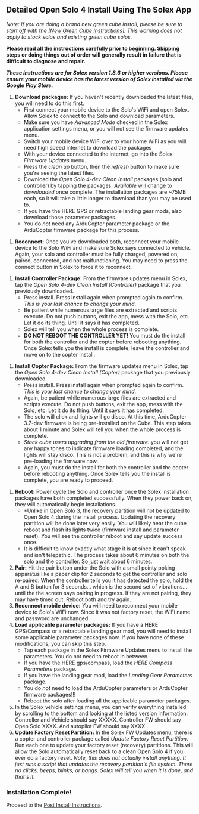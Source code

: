 == Detailed Open Solo 4 Install Using The Solex App ==
''Note: If you are doing a brand new green cube install, please be sure to start off with the [[[New Green Cube Instructions]]]. This warning does not apply to stock solos and existing green cube solos.''

'''Please read all the instructions carefully prior to beginning. Skipping steps or doing things out of order will generally result in failure that is difficult to diagnose and repair.'''

'''''These instructions are for Solex version 1.8.6 or higher versions.  Please ensure your mobile device has the latest version of Solex installed via the Google Play Store.'''''

# '''Download packages:''' If you haven't recently downloaded the latest files, you will need to do this first.
#* First connect your mobile device to the Solo's WiFi and open Solex.  Allow Solex to connect to the Solo and download parameters.
#* Make sure you have ''Advanced Mode'' checked in the Solex application settings menu, or you will not see the firmware updates menu.
#* Switch your mobile device WiFi over to your home WiFi as you will need high speed internet to download the packages
#* With your device connected to the internet, go into the Solex ''Firmware Updates'' menu.
#* Press the ''clean up'' button, then the ''refresh'' button to make sure you're seeing the latest files.
#* Download the ''Open Solo 4-dev Clean Install'' packages (solo and controller) by tapping the packages. ''Available'' will change to ''downloaded'' once complete. The installation packages are ~75MB each, so it will take a little longer to download than you may be used to.
#* If you have the HERE GPS or retractable landing gear mods, also download those parameter packages.
#* You do ''not'' need any ArduCopter parameter package or the ArduCopter firmware package for this process.

# '''Reconnect:''' Once you've downloaded both, reconnect your mobile device to the Solo WiFi and make sure Solex says connected to vehicle. Again, your solo and controller must be fully charged, powered on, paired, connected, and not malfunctioning. You may need to press the connect button in Solex to force it to reconnect.

# '''Install Controller Package:''' From the firmware updates menu in Solex, tap the ''Open Solo 4-dev Clean Install (Controller)'' package that you previously downloaded.
#* Press install. Press install again when prompted again to confirm. ''This is your last chance to change your mind''.
#* Be patient while numerous large files are extracted and scripts execute. Do not push buttons, exit the app, mess with the Solo, etc. Let it do its thing. Until it says it has completed.
#* Solex will tell you when the whole process is complete.
#* '''DO NOT REBOOT THE CONTROLLER YET!''' You must do the install for both the controller and the copter before rebooting anything. Once Solex tells you the install is complete, leave the controller and move on to the copter install.

# '''Install Copter Package:''' From the firmware updates menu in Solex, tap the ''Open Solo 4-dev Clean Install (Copter)'' package that you previously downloaded.
#* Press install. Press install again when prompted again to confirm. ''This is your last chance to change your mind''.
#* Again, be patient while numerous large files are extracted and scripts execute. Do not push buttons, exit the app, mess with the Solo, etc. Let it do its thing. Until it says it has completed.
#* The solo will click and lights will go disco.  At this time, ArduCopter 3.7-dev firmware is being pre-installed on the Cube. This step takes about 1 minute and Solex will tell you when the whole process is complete.
#* ''Stock cube users upgrading from the old firmware:'' you will not get any happy tones to indicate firmware loading completed, and the lights will stay disco. This is not a problem, and this is why we're pre-loading the firmware now.
#* Again, you must do the install for both the controller and the copter before rebooting anything. Once Solex tells you the install is complete, you are ready to proceed.

# '''Reboot:''' Power cycle the Solo and controller once the Solex installation packages have both completed successfully. When they power back on, they will automatically begin installations.
#* *Unlike in Open Solo 3, the recovery partition will not be updated to Open Solo 4 during the install process. Updating the recovery partition will be done later very easily. You will likely hear the cube reboot and flash its lights twice (firmware install and parameter reset). You will see the controller reboot and say update success once.
#* It is difficult to know exactly what stage it is at since it can't speak and isn't telepathic. The process takes about 6 minutes on both the solo and the controller.  So just wait about 6 minutes.
# '''Pair:''' Hit the pair button under the Solo with a small pointy poking apparatus like a paper clip for 2 seconds to get the controller and solo re-paired. When the controller tells you it has detected the solo, hold the A and B button for 3 seconds... which is the second set of vibrations... until the the screen says pairing in progress.  If they are not pairing, they may have timed out.  Reboot both and try again.
# '''Reconnect mobile device:''' You will need to reconnect your mobile device to Solo's WiFi now. Since it was not factory reset, the WiFi name and password are unchanged.
# '''Load applicable parameter packages:''' If you have a HERE GPS/Compass or a retractable landing gear mod, you will need to install some applicable parameter packages now.  If you have none of these modifications, you can skip this step.
#* Tap each package in the Solex Firmware Updates menu to install the parameters. You do not need to reboot in between
#* If you have the HERE gps/compass, load the ''HERE Compass Parameters'' package.
#* If you have the landing gear mod, load the ''Landing Gear Parameters'' package.
#* You do ''not'' need to load the ArduCopter parameters or ArduCopter firmware packages!!!
#* Reboot the solo after loading all the applicable parameter packages.
# In the Solex vehicle settings menu, you can verify everything installed by scrolling to the bottom and looking at the listed version information. Controller and Vehicle should say XXXXX.  Controller FW should say Open Solo XXXX.  And autopilot FW should say XXXX..
# '''Update Factory Reset Partition:''' In the Solex FW Updates menu, there is a copter and controller package called ''Update Factory Reset Partition''.  Run each one to update your factory reset (recovery) partitions.  This will allow the Solo automatically reset back to a clean Open Solo 4 if you ever do a factory reset.  ''Note, this does not actually install anything. It just runs a script that updates the recovery partition's file system.  There no clicks, beeps, blinks, or bangs.  Solex will tell you when it is done, and that's it.''

=== Installation Complete! ===
Proceed to the [[Post Install Instructions]].
